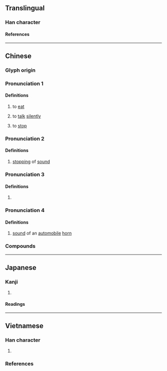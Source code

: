 {{character info/new}}
==Translingual==

===Han character===
{{Han char|rn=30|rad=口|as=06|sn=9|four=63044|canj=RJV|ids=⿰口安}}

====References====
{{Han ref|kx=0187.200|dkj=03564|dj=0406.200|hdz=10623.030|uh=54B9}}

----

==Chinese==
{{zh-forms}}

===Glyph origin===
{{Han etym}}
{{Han compound|口|安|c1=s|c2=p|t1=mouth|ls=psc}}

===Pronunciation 1===
{{zh-pron
|m=è
|c=
|mc=y
|oc=y
|ma=
|cat=v
}}

====Definitions====
{{zh-hanzi}}

# {{zh-hd}} to [[eat]]
# {{zh-hd}} to [[talk]] [[silently]]
# {{zh-hd}} to [[stop]]

===Pronunciation 2===
{{zh-pron
|m=àn
|mc=
|cat=a
}}

====Definitions====
{{zh-hanzi}}

# {{zh-hd}} [[stopping#Noun|stopping]] of [[sound]]

===Pronunciation 3===
{{zh-pron
|m=ān
|cat=intj
}}

====Definitions====
{{zh-hanzi}}

# {{zh-alt-form|唵|tr=ān|{{n-g|interjection indicating response:}} [[yeah]]}}

===Pronunciation 4===
{{zh-pron
|c=hon1
|cat=intj
}}

====Definitions====
{{zh-hanzi}}

# {{lb|zh|Cantonese}} [[sound]] of an [[automobile]] [[horn]]

===Compounds===
{{zh-der|咹咹}}

----

==Japanese==

===Kanji===
{{ja-kanji|grade=|rs=口06}}

# {{defn|lang=ja|sort=口06}}

====Readings====
{{ja-readings
|on=あつ, あち, あん
|kun=どもる, ささやく, やむ
}}

----

==Vietnamese==

===Han character===
{{vi-readings|rs=口06
|nom=ăn-tdcndg;tdcntd;gdhn
}}

# {{Nom form of|ăn|to [[eat]]}}

===References===
<references/>